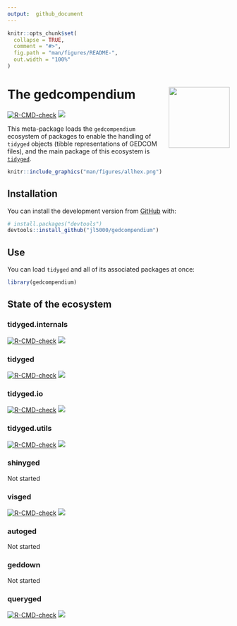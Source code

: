 ```yaml
---
output:  github_document
---
```


<!-- README.md is generated from README.Rmd. Please edit that file -->

```r
knitr::opts_chunk$set(
  collapse = TRUE,
  comment = "#>",
  fig.path = "man/figures/README-",
  out.width = "100%"
)
```

# The gedcompendium <img src='man/figures/logo.png' align="right" height="138" />

<!-- badges: start -->
[![R-CMD-check](https://github.com/jl5000/gedcompendium/workflows/R-CMD-check/badge.svg)](https://github.com/jl5000/gedcompendium/actions)
[![](https://img.shields.io/badge/lifecycle-experimental-orange.svg)](https://www.tidyverse.org/lifecycle/#experimental)
<!-- badges: end -->

This meta-package loads the `gedcompendium` ecosystem of packages to enable the handling of `tidyged` objects (tibble representations of GEDCOM files), and the main package of this ecosystem is [`tidyged`](https://jl5000.github.io/tidyged/).

```r
knitr::include_graphics("man/figures/allhex.png")
```


## Installation

You can install the development version from [GitHub](https://github.com/) with:

``` r
# install.packages("devtools")
devtools::install_github("jl5000/gedcompendium")
```

## Use

You can load `tidyged` and all of its associated packages at once:

```r
library(gedcompendium)
```


## State of the ecosystem

### tidyged.internals

[![R-CMD-check](https://github.com/jl5000/tidyged.internals/workflows/R-CMD-check/badge.svg)](https://github.com/jl5000/tidyged.internals/actions) [![](https://codecov.io/gh/jl5000/tidyged.internals/branch/main/graph/badge.svg)](https://codecov.io/gh/jl5000/tidyged.internals)

### tidyged

[![R-CMD-check](https://github.com/jl5000/tidyged/workflows/R-CMD-check/badge.svg)](https://github.com/jl5000/tidyged/actions) [![](https://codecov.io/gh/jl5000/tidyged/branch/master/graph/badge.svg)](https://codecov.io/gh/jl5000/tidyged)

### tidyged.io

[![R-CMD-check](https://github.com/jl5000/tidyged.io/workflows/R-CMD-check/badge.svg)](https://github.com/jl5000/tidyged.io/actions) [![](https://codecov.io/gh/jl5000/tidyged.io/branch/main/graph/badge.svg)](https://codecov.io/gh/jl5000/tidyged.io)

### tidyged.utils

[![R-CMD-check](https://github.com/jl5000/tidyged.utils/workflows/R-CMD-check/badge.svg)](https://github.com/jl5000/tidyged.utils/actions) [![](https://codecov.io/gh/jl5000/tidyged.utils/branch/main/graph/badge.svg)](https://codecov.io/gh/jl5000/tidyged.utils)

### shinyged

Not started

### visged

[![R-CMD-check](https://github.com/jl5000/visged/workflows/R-CMD-check/badge.svg)](https://github.com/jl5000/visged/actions) [![](https://codecov.io/gh/jl5000/visged/branch/master/graph/badge.svg)](https://codecov.io/gh/jl5000/visged)

### autoged

Not started

### geddown

Not started

### queryged

[![R-CMD-check](https://github.com/jl5000/queryged/workflows/R-CMD-check/badge.svg)](https://github.com/jl5000/queryged/actions) [![](https://codecov.io/gh/jl5000/queryged/branch/master/graph/badge.svg)](https://codecov.io/gh/jl5000/queryged)
